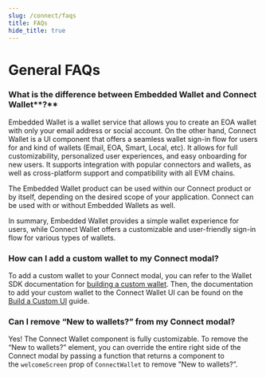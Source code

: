 ```yaml
---
slug: /connect/faqs
title: FAQs
hide_title: true
---
```


# General FAQs

### What is the difference between Embedded Wallet and Connect Wallet**?**

Embedded Wallet is a wallet service that allows you to create an EOA wallet with only your email address or social account. On the other hand, Connect Wallet is a UI component that offers a seamless wallet sign-in flow for users for and kind of wallets (Email, EOA, Smart, Local, etc). It allows for full customizability, personalized user experiences, and easy onboarding for new users. It supports integration with popular connectors and wallets, as well as cross-platform support and compatibility with all EVM chains.

The Embedded Wallet product can be used within our Connect product or by itself, depending on the desired scope of your application. Connect can be used with or without Embedded Wallets as well.

In summary, Embedded Wallet provides a simple wallet experience for users, while Connect Wallet offers a customizable and user-friendly sign-in flow for various types of wallets.

### How can I add a custom wallet to my Connect modal?

To add a custom wallet to your Connect modal, you can refer to the Wallet SDK documentation for [building a custom wallet](https://portal.thirdweb.com/connect/build-a-wallet). Then, the documentation to add your custom wallet to the Connect Wallet UI can be found on the [Build a Custom UI](https://portal.thirdweb.com/connect/connect-wallet/custom-ui) guide.

### Can I remove “New to wallets?” from my Connect modal?

Yes! The Connect Wallet component is fully customizable. To remove the “New to wallets?” element, you can override the entire right side of the Connect modal by passing a function that returns a component to the `welcomeScreen` prop of `ConnectWallet` to remove "New to wallets?”.
